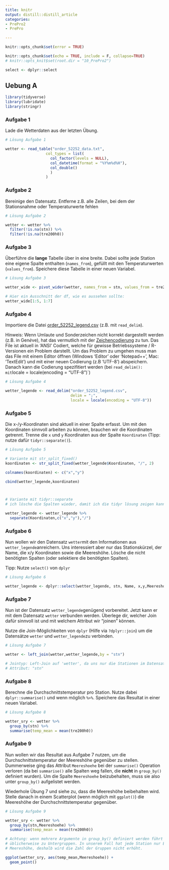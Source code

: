 ```yaml
---
title: knitr
output: distill::distill_article
categories:
- PrePro2
- PrePro

---
```


```r
knitr::opts_chunk$set(error = TRUE)
```
```r
knitr::opts_chunk$set(echo = TRUE, include = F, collapse=TRUE)
# knitr::opts_knit$set(root.dir = "10_PrePro2") 

select <- dplyr::select


```

## Uebung A


```r
library(tidyverse)
library(lubridate)
library(stringr)
```


### Aufgabe 1

Lade die Wetterdaten aus der letzten Übung.

```r
# Lösung Aufgabe 1

wetter <- read_table("order_52252_data.txt",
                  col_types = list(
                    col_factor(levels = NULL),    
                    col_datetime(format = "%Y%m%d%H"),
                    col_double()
                    )
                  )
```


### Aufgabe 2

Bereinige den Datensatz. Entferne z.B. alle Zeilen, bei dem der Stationsnahme oder Temperaturwerte fehlen 

```r
# Lösung Aufgabe 2

wetter <- wetter %>%
  filter(!is.na(stn)) %>%
  filter(!is.na(tre200h0))

```



### Aufgabe 3

Überführe die **lange** Tabelle über in eine breite. Dabei sollte jede Station eine eigene Spalte enthalten (`names_from`), gefüllt mit den Temperaturwerten (`values_from`).  Speichere diese Tabelle in einer neuen Variabel.

```r

# Lösung Aufgabe 3

wetter_wide <- pivot_wider(wetter, names_from = stn, values_from = tre200h0)

```

```r
# Hier ein Ausschnitt der df, wie es aussehen sollte:
wetter_wide[1:5, 1:7]
```


### Aufgabe 4



Importiere die Datei [order_52252_legend.csv](order_52252_legend.csv) (z.B. mit `read_delim`).

Hinweis: Wenn Umlaute und Sonderzeichen nicht korrekt dargestellt werden (z.B. in Gen*è*ve), hat das vermutlich mit der [Zeichencodierung](https://de.wikipedia.org/wiki/Zeichenkodierung) zu tun. Das File ist aktuell in 'ANSI' Codiert, welche für gewisse Betriebssysteme / R-Versionen ein Problem darstellt. Um das Problem zu umgehen muss man das File mit einem Editor öffnen (Windows 'Editor' oder 'Notepad++', Mac: 'TextEdit') und mit einer neuen Codierung (z.B 'UTF-8') abspeichern. Danach kann die Codierung spezifitiert werden (bei `read_delim(): mit `locale = locale(encoding = "UTF-8")`)

```r

# Lösung Aufgabe 4

wetter_legende <- read_delim("order_52252_legend.csv",
                             delim = ";", 
                             locale = locale(encoding = "UTF-8"))

```



### Aufgabe 5


Die x-/y-Koordinaten sind aktuell in einer Spalte erfasst. Um mit den Koordinaten sinnvoll arbeiten zu können, brauchen wir die Koordinaten getrennt. Trenne die `x` und `y` Koordinaten aus der Spalte `Koordinaten` (Tipp: nutze dafür `tidyr::separate()`).

```r

# Lösung Aufgabe 5

# Variante mit str_split_fixed()
koordinaten <- str_split_fixed(wetter_legende$Koordinaten, "/", 2)

colnames(koordinaten) <- c("x","y")

cbind(wetter_legende,koordinaten)



# Variante mit tidyr::separate
# ich lösche die Spalten wieder, damit ich die tidyr lösung zeigen kann

wetter_legende <- wetter_legende %>%
  separate(Koordinaten,c("x","y"),"/")

```


### Aufgabe 6

Nun wollen wir den Datensatz `wetter`mit den Informationen aus `wetter_legende`anreichern. Uns interessiert aber nur das Stationskürzel, der Name, die x/y Koordinaten sowie die Meereshöhe. Lösche die nicht benötigten Spalten (oder selektiere die benötigten Spalten).

Tipp: Nutze `select()` von `dplyr`

```r

# Lösung Aufgabe 6

wetter_legende <- dplyr::select(wetter_legende, stn, Name, x,y,Meereshoehe)
```


### Aufgabe 7

Nun ist der Datensatz `wetter_legende`genügend vorbereitet. Jetzt kann er mit dem Datensatz `wetter` verbunden werden. Überlege dir, welcher Join dafür sinnvoll ist und mit welchem Attribut wir "joinen" können.

Nutze die Join-Möglichkeiten von `dplyr` (Hilfe via `?dplyr::join`)  um die Datensätze `wetter` und `wetter_legende`zu verbinden.

```r

# Lösung Aufgabe 7

wetter <- left_join(wetter,wetter_legende,by = "stn")

# Jointyp: Left-Join auf 'wetter', da uns nur die Stationen im Datensatz 'wetter' interessieren.
# Attribut: "stn"
```

### Aufgabe 8

Berechne die Durchschnittstemperatur pro Station. Nutze dabei `dplyr::summarise()` und wenn möglich `%>%`. Speichere das Resultat in einer neuen Variabel.


```r

# Lösung Aufgabe 8

wetter_sry <- wetter %>%
  group_by(stn) %>%
  summarise(temp_mean = mean(tre200h0))
```

### Aufgabe 9

Nun wollen wir das Resultat aus Aufgabe 7 nutzen, um die Durchschnittstemperatur der Meereshöhe gegenüber zu stellen. Dummerweise ging das Attribut `Meereshoehe` bei der `summarise()` Operation verloren (da bei `summarise()` alle Spalten weg fallen, die **nicht** in `group_by()` definiert wurden). Um die Spalte `Meereshoehe` beizubehalten, muss sie also unter `group_by()` aufgelistet werden. 

Wiederhole Übung 7 und siehe zu, dass die Meereshöhe beibehalten wird. Stelle danach in einem Scatterplot (wenn möglich mit `ggplot()`) die Meereshöhe der Durchschnittstemperatur gegenüber.

```r
# Lösung Aufgabe 9

wetter_sry <- wetter %>%
  group_by(stn,Meereshoehe) %>%
  summarise(temp_mean = mean(tre200h0))

# Achtung: wenn mehrere Argumente in group_by() definiert werden führt das 
# üblicherweise zu Untergruppen. In unserem Fall hat jede Station nur EINE 
# Meereshöhe, deshalb wird die Zahl der Gruppen nicht erhöht.
```


```r

ggplot(wetter_sry, aes(temp_mean,Meereshoehe)) +
  geom_point()
```



